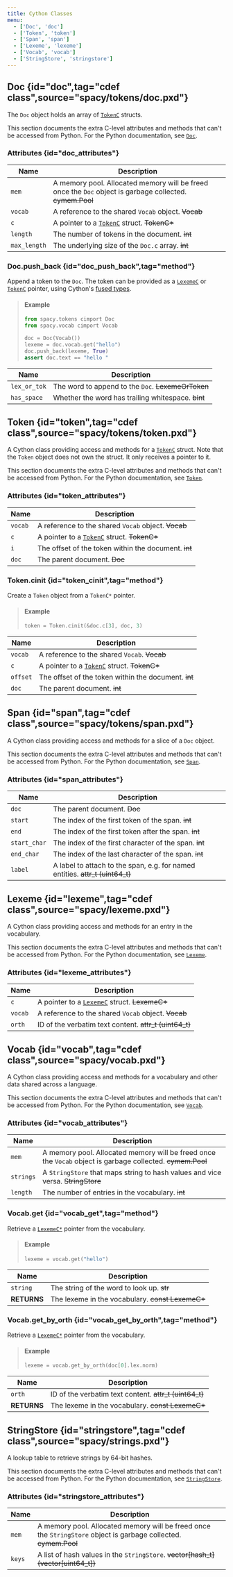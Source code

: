 ```yaml
---
title: Cython Classes
menu:
  - ['Doc', 'doc']
  - ['Token', 'token']
  - ['Span', 'span']
  - ['Lexeme', 'lexeme']
  - ['Vocab', 'vocab']
  - ['StringStore', 'stringstore']
---
```


## Doc {id="doc",tag="cdef class",source="spacy/tokens/doc.pxd"}

The `Doc` object holds an array of [`TokenC`](/api/cython-structs#tokenc)
structs.

<Infobox variant="warning">

This section documents the extra C-level attributes and methods that can't be
accessed from Python. For the Python documentation, see [`Doc`](/api/doc).

</Infobox>

### Attributes {id="doc_attributes"}

| Name         | Description                                                                                              |
| ------------ | -------------------------------------------------------------------------------------------------------- |
| `mem`        | A memory pool. Allocated memory will be freed once the `Doc` object is garbage collected. ~~cymem.Pool~~ |
| `vocab`      | A reference to the shared `Vocab` object. ~~Vocab~~                                                      |
| `c`          | A pointer to a [`TokenC`](/api/cython-structs#tokenc) struct. ~~TokenC\*~~                               |
| `length`     | The number of tokens in the document. ~~int~~                                                            |
| `max_length` | The underlying size of the `Doc.c` array. ~~int~~                                                        |

### Doc.push_back {id="doc_push_back",tag="method"}

Append a token to the `Doc`. The token can be provided as a
[`LexemeC`](/api/cython-structs#lexemec) or
[`TokenC`](/api/cython-structs#tokenc) pointer, using Cython's
[fused types](http://cython.readthedocs.io/en/latest/src/userguide/fusedtypes.html).

> #### Example
>
> ```python
> from spacy.tokens cimport Doc
> from spacy.vocab cimport Vocab
>
> doc = Doc(Vocab())
> lexeme = doc.vocab.get("hello")
> doc.push_back(lexeme, True)
> assert doc.text == "hello "
> ```

| Name         | Description                                        |
| ------------ | -------------------------------------------------- |
| `lex_or_tok` | The word to append to the `Doc`. ~~LexemeOrToken~~ |
| `has_space`  | Whether the word has trailing whitespace. ~~bint~~ |

## Token {id="token",tag="cdef class",source="spacy/tokens/token.pxd"}

A Cython class providing access and methods for a
[`TokenC`](/api/cython-structs#tokenc) struct. Note that the `Token` object does
not own the struct. It only receives a pointer to it.

<Infobox variant="warning">

This section documents the extra C-level attributes and methods that can't be
accessed from Python. For the Python documentation, see [`Token`](/api/token).

</Infobox>

### Attributes {id="token_attributes"}

| Name    | Description                                                                |
| ------- | -------------------------------------------------------------------------- |
| `vocab` | A reference to the shared `Vocab` object. ~~Vocab~~                        |
| `c`     | A pointer to a [`TokenC`](/api/cython-structs#tokenc) struct. ~~TokenC\*~~ |
| `i`     | The offset of the token within the document. ~~int~~                       |
| `doc`   | The parent document. ~~Doc~~                                               |

### Token.cinit {id="token_cinit",tag="method"}

Create a `Token` object from a `TokenC*` pointer.

> #### Example
>
> ```python
> token = Token.cinit(&doc.c[3], doc, 3)
> ```

| Name     | Description                                                                |
| -------- | -------------------------------------------------------------------------- |
| `vocab`  | A reference to the shared `Vocab`. ~~Vocab~~                               |
| `c`      | A pointer to a [`TokenC`](/api/cython-structs#tokenc) struct. ~~TokenC\*~~ |
| `offset` | The offset of the token within the document. ~~int~~                       |
| `doc`    | The parent document. ~~int~~                                               |

## Span {id="span",tag="cdef class",source="spacy/tokens/span.pxd"}

A Cython class providing access and methods for a slice of a `Doc` object.

<Infobox variant="warning">

This section documents the extra C-level attributes and methods that can't be
accessed from Python. For the Python documentation, see [`Span`](/api/span).

</Infobox>

### Attributes {id="span_attributes"}

| Name         | Description                                                                   |
| ------------ | ----------------------------------------------------------------------------- |
| `doc`        | The parent document. ~~Doc~~                                                  |
| `start`      | The index of the first token of the span. ~~int~~                             |
| `end`        | The index of the first token after the span. ~~int~~                          |
| `start_char` | The index of the first character of the span. ~~int~~                         |
| `end_char`   | The index of the last character of the span. ~~int~~                          |
| `label`      | A label to attach to the span, e.g. for named entities. ~~attr_t (uint64_t)~~ |

## Lexeme {id="lexeme",tag="cdef class",source="spacy/lexeme.pxd"}

A Cython class providing access and methods for an entry in the vocabulary.

<Infobox variant="warning">

This section documents the extra C-level attributes and methods that can't be
accessed from Python. For the Python documentation, see [`Lexeme`](/api/lexeme).

</Infobox>

### Attributes {id="lexeme_attributes"}

| Name    | Description                                                                   |
| ------- | ----------------------------------------------------------------------------- |
| `c`     | A pointer to a [`LexemeC`](/api/cython-structs#lexemec) struct. ~~LexemeC\*~~ |
| `vocab` | A reference to the shared `Vocab` object. ~~Vocab~~                           |
| `orth`  | ID of the verbatim text content. ~~attr_t (uint64_t)~~                        |

## Vocab {id="vocab",tag="cdef class",source="spacy/vocab.pxd"}

A Cython class providing access and methods for a vocabulary and other data
shared across a language.

<Infobox variant="warning">

This section documents the extra C-level attributes and methods that can't be
accessed from Python. For the Python documentation, see [`Vocab`](/api/vocab).

</Infobox>

### Attributes {id="vocab_attributes"}

| Name      | Description                                                                                                |
| --------- | ---------------------------------------------------------------------------------------------------------- |
| `mem`     | A memory pool. Allocated memory will be freed once the `Vocab` object is garbage collected. ~~cymem.Pool~~ |
| `strings` | A `StringStore` that maps string to hash values and vice versa. ~~StringStore~~                            |
| `length`  | The number of entries in the vocabulary. ~~int~~                                                           |

### Vocab.get {id="vocab_get",tag="method"}

Retrieve a [`LexemeC*`](/api/cython-structs#lexemec) pointer from the
vocabulary.

> #### Example
>
> ```python
> lexeme = vocab.get("hello")
> ```

| Name        | Description                                       |
| ----------- | ------------------------------------------------- |
| `string`    | The string of the word to look up. ~~str~~        |
| **RETURNS** | The lexeme in the vocabulary. ~~const LexemeC\*~~ |

### Vocab.get_by_orth {id="vocab_get_by_orth",tag="method"}

Retrieve a [`LexemeC*`](/api/cython-structs#lexemec) pointer from the
vocabulary.

> #### Example
>
> ```python
> lexeme = vocab.get_by_orth(doc[0].lex.norm)
> ```

| Name        | Description                                            |
| ----------- | ------------------------------------------------------ |
| `orth`      | ID of the verbatim text content. ~~attr_t (uint64_t)~~ |
| **RETURNS** | The lexeme in the vocabulary. ~~const LexemeC\*~~      |

## StringStore {id="stringstore",tag="cdef class",source="spacy/strings.pxd"}

A lookup table to retrieve strings by 64-bit hashes.

<Infobox variant="warning">

This section documents the extra C-level attributes and methods that can't be
accessed from Python. For the Python documentation, see
[`StringStore`](/api/stringstore).

</Infobox>

### Attributes {id="stringstore_attributes"}

| Name   | Description                                                                                                      |
| ------ | ---------------------------------------------------------------------------------------------------------------- |
| `mem`  | A memory pool. Allocated memory will be freed once the `StringStore` object is garbage collected. ~~cymem.Pool~~ |
| `keys` | A list of hash values in the `StringStore`. ~~vector[hash_t] \(vector[uint64_t])~~                               |
